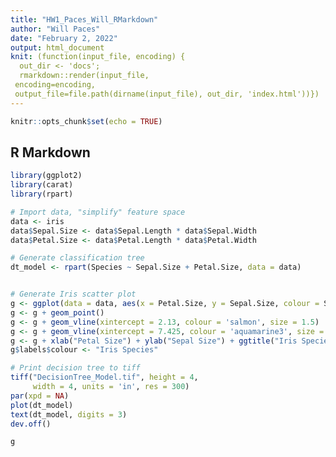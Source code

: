 ```yaml
---
title: "HW1_Paces_Will_RMarkdown"
author: "Will Paces"
date: "February 2, 2022"
output: html_document
knit: (function(input_file, encoding) {
  out_dir <- 'docs';
  rmarkdown::render(input_file,
 encoding=encoding,
 output_file=file.path(dirname(input_file), out_dir, 'index.html'))})
---
```


```r
knitr::opts_chunk$set(echo = TRUE)
```

## R Markdown


```r

library(ggplot2)
library(carat)
library(rpart)

# Import data, "simplify" feature space
data <- iris
data$Sepal.Size <- data$Sepal.Length * data$Sepal.Width
data$Petal.Size <- data$Petal.Length * data$Petal.Width

# Generate classification tree
dt_model <- rpart(Species ~ Sepal.Size + Petal.Size, data = data)


# Generate Iris scatter plot
g <- ggplot(data = data, aes(x = Petal.Size, y = Sepal.Size, colour = Species))
g <- g + geom_point()
g <- g + geom_vline(xintercept = 2.13, colour = 'salmon', size = 1.5)
g <- g + geom_vline(xintercept = 7.425, colour = 'aquamarine3', size = 1.5)
g <- g + xlab("Petal Size") + ylab("Sepal Size") + ggtitle("Iris Species Classification by Petal and Sepal Size")
g$labels$colour <- "Iris Species"

```

```r
# Print decision tree to tiff
tiff("DecisionTree_Model.tif", height = 4,
     width = 4, units = 'in', res = 300)
par(xpd = NA)
plot(dt_model)
text(dt_model, digits = 3)
dev.off()
```

```r
g
```